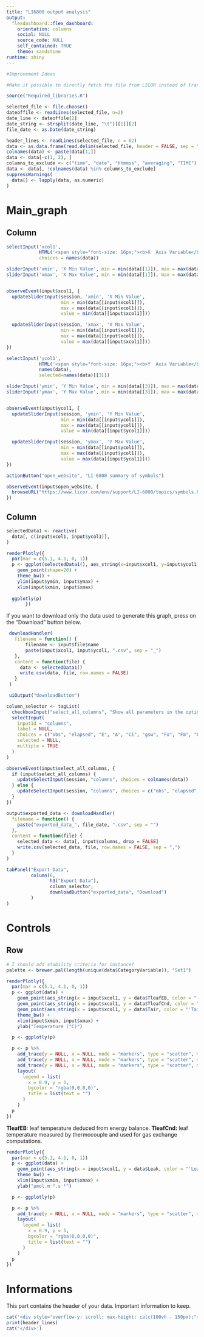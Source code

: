 ```yaml
---
title: "LI6800 output analysis"
output:
  flexdashboard::flex_dashboard:
    orientation: columns
    social: NULL
    source_code: NULL
    self_contained: TRUE
    theme: sandstone
runtime: shiny
---
```


```r
#Improvement Ideas

#Make it possible to directly fetch the file from LICOR instead of transfering
```


```r
source("Required_libraries.R")
```

```r
selected_file <- file.choose()
dateoffile <- readLines(selected_file, n=2)
date_line <- dateoffile[2]
date_string <- strsplit(date_line, "\t")[[1]][2]
file_date <- as.Date(date_string)

header_lines <- readLines(selected_file, n = 62)
data <- as.data.frame(read.delim(selected_file, header = FALSE, sep = "\t", skip = 64, fill = TRUE))
colnames(data) <- paste(data[1,])
data <- data[-c(1, 2), ]
columns_to_exclude <- c("time", "date", "hhmmss", "averaging", "TIME")
data <- data[, !colnames(data) %in% columns_to_exclude]
suppressWarnings(
  data[] <- lapply(data, as.numeric)
)
```

Main_graph
=======================================================================

Column {.sidebar}
-----------------------------------------------------------------------

```r

selectInput('xcol1', 
            HTML('<span style="font-size: 16px;"><b>X  Axis Variable</b></span>'), 
            choices = names(data))

sliderInput('xmin', 'X Min Value', min = min(data[[1]]), max = max(data[[1]]), value = min(data[[1]]))
sliderInput('xmax', 'X Max Value', min = min(data[[1]]), max = max(data[[1]]), value = max(data[[1]]))


observeEvent(input$xcol1, {
  updateSliderInput(session, 'xmin', 'X Min Value',
                    min = min(data[[input$xcol1]]),
                    max = max(data[[input$xcol1]]),
                    value = min(data[[input$xcol1]]))

  updateSliderInput(session, 'xmax', 'X Max Value',
                    min = min(data[[input$xcol1]]),
                    max = max(data[[input$xcol1]]),
                    value = max(data[[input$xcol1]]))
})
```

```r
    
selectInput('ycol1', 
            HTML('<span style="font-size: 16px;"><b>Y  Axis Variable</b></span>'), 
            names(data),
            selected=names(data)[[3]])

sliderInput('ymin', 'Y Min Value', min = min(data[[3]]), max = max(data[[3]]), value = min(data[[3]]))
sliderInput('ymax', 'Y Max Value', min = min(data[[3]]), max = max(data[[3]]), value = max(data[[3]]))


observeEvent(input$ycol1, {
  updateSliderInput(session, 'ymin', 'Y Min Value',
                    min = min(data[[input$ycol1]]),
                    max = max(data[[input$ycol1]]),
                    value = min(data[[input$ycol1]]))

  updateSliderInput(session, 'ymax', 'Y Max Value',
                    min = min(data[[input$ycol1]]),
                    max = max(data[[input$ycol1]]),
                    value = max(data[[input$ycol1]]))
})
```

```r
actionButton("open_website", "LI-6800 summary of symbols")

observeEvent(input$open_website, {
  browseURL("https://www.licor.com/env/support/LI-6800/topics/symbols.html")
})

```

Column
-----------------------------------------------------------------------

```r
selectedData1 <- reactive(
  data[, c(input$xcol1, input$ycol1)],
)

renderPlotly({
  par(mar = c(5.1, 4.1, 0, 1))
  p <- ggplot(selectedData1(), aes_string(x=input$xcol1, y=input$ycol1)) +
    geom_point(shape=20) +
    theme_bw() +
    ylim(input$ymin, input$ymax) +
    xlim(input$xmin, input$xmax)
  
  ggplotly(p)
       })
```

If you want to download only the data used to generate this graph, press on the "Download" button below.
```r
 downloadHandler(
   filename = function() {
       filename <- input$file$name
       paste(input$xcol1, input$ycol1, ".csv", sep = "_")
   },
   content = function(file) {
     data <- selectedData1()
     write.csv(data, file, row.names = FALSE)
   }
 )

 uiOutput("downloadButton")
```


```r
column_selector <- tagList(
  checkboxInput("select_all_columns", "Show all parameters in the options", FALSE),
  selectInput(
    inputId = "columns",
    label = NULL,
    choices = c("obs", "elapsed", "E", "A", "Ci", "gsw", "Fo", "Fm", "Fv/Fm", "Fs", "Fm'","ETR"), 
    selected = NULL,
    multiple = TRUE
  )
)

observeEvent(input$select_all_columns, {
  if (input$select_all_columns) {
    updateSelectInput(session, "columns", choices = colnames(data))
  } else {
    updateSelectInput(session, "columns", choices = c("obs", "elapsed", "E", "A", "Ci", "gsw", "Fo", "Fm", "Fv/Fm", "Fs", "Fm'","ETR"))
  }
})

output$exported_data <- downloadHandler(
  filename = function() {
    paste("exported_data_", file_date, ".csv", sep = "")
  },
  content = function(file) {
    selected_data <- data[, input$columns, drop = FALSE]
    write.csv(selected_data, file, row.names = FALSE, sep = ",")
  }
)

tabPanel("Export Data",
         column(6,
                h3("Export Data"),
                column_selector,
                downloadButton("exported_data", "Download")
         )
)

```

Controls
=======================================================================

Row
-----------------------------------------------------------------------

<!-- TEMPERATURE -->
```r
# I should add stability criteria for instance?
palette <- brewer.pal(length(unique(data$CategoryVariable)), "Set1")

renderPlotly({
  par(mar = c(5.1, 4.1, 0, 1))
  p <- ggplot(data) +
    geom_point(aes_string(x = input$xcol1, y = data$TleafEB, color = "'TleafEB'"), shape = 20) +
    geom_point(aes_string(x = input$xcol1, y = data$TleafCnd, color = "'TleafCnd'"), shape = 20) +
    geom_point(aes_string(x = input$xcol1, y = data$Tair, color = "'Tair'"), shape = 20) +
    theme_bw() +
    xlim(input$xmin, input$xmax) +
    ylab("Temperature (°C)")

  p <- ggplotly(p)

  p <- p %>%
    add_trace(y = NULL, x = NULL, mode = "markers", type = "scatter", marker = list(color = "blue"), name = "TleafEB") %>%
    add_trace(y = NULL, x = NULL, mode = "markers", type = "scatter", marker = list(color = "red"), name = "TleafCnd") %>%
    add_trace(y = NULL, x = NULL, mode = "markers", type = "scatter", marker = list(color = "green"), name = "Tair") %>%
    layout(
      legend = list(
        x = 0.9, y = 1,  
        bgcolor = "rgba(0,0,0,0)",  
        title = list(text = "")  
      )
    )
  p
})
```
**TleafEB:** leaf temperature deduced from energy balance.
**TleafCnd:** leaf temperature measured by thermocouple and used for gas exchange computations.

<!-- LEAK -->
```r
renderPlotly({
  par(mar = c(5.1, 4.1, 0, 1))
  p <- ggplot(data) +
    geom_point(aes_string(x = input$xcol1, y = data$Leak, color = "'Leakage from chamber'"), shape = 20) +
    theme_bw() +
    xlim(input$xmin, input$xmax) +
    ylab("µmol.m⁻².s⁻¹")

  p <- ggplotly(p)

  p <- p %>%
    add_trace(y = NULL, x = NULL, mode = "markers", type = "scatter", marker = list(color = "red"), name = "Leakage from chamber") %>%
    layout(
      legend = list(
        x = 0.9, y = 1,
        bgcolor = "rgba(0,0,0,0)",
        title = list(text = "")
      )
    )
  p
})
```

Informations
=======================================================================

This part contains the header of your data. Important information to keep.


```r


  
cat('<div style="overflow-y: scroll; max-height: calc(100vh - 150px);">')
print(header_lines)
cat('</div>')
```





